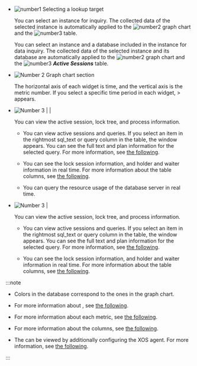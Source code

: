 - ![number1](/img/number-01.png) Selecting a lookup target

  <InDoc product='cubrid'>

  You can select an instance for inquiry. The collected data of the selected instance is automatically applied to the ![number2](/img/number-02.png) graph chart and the ![number3](/img/number-03.png) <Cmdname sid="active_sessions" className="uitext" /> table.

  </InDoc>

  <InDoc product='oracle-v1,mssql,mssql-v1,tibero'>

  You can select an instance and a database included in the instance for data inquiry. The collected data of the selected instance and its database are automatically applied to the ![number2](/img/number-02.png) graph chart and the ![number3](/img/number-03.png) **_Active Sessions_** table.

  </InDoc>

- ![Number 2](/img/number-02.png) Graph chart section

  The horizontal axis of each widget is time, and the vertical axis is the metric number. If you select a specific time period in each widget, <Cmdname sid="side_analysis" className="uitext" /> &gt; <Cmdname sid="side_dbTrend" className="uitext" /> appears.

<Xclude product="mssql,mssql-v1">

- ![Number 3](/img/number-03.png) <Cmdname sid="active_sessions" className="uitext" /> | <Cmdname sid="lock_tree" className="uitext" /> | <Cmdname sid="process_info" className="uitext" />

  You can view the active session, lock tree, and process information.

  - <Cmdname sid="active_sessions" className="uitext" />

    You can view active sessions and queries. If you select an item in the rightmost <UI> sql_text </UI> or <UI>query</UI> column in the table, the <Cmdname sid="TTL06224" className="uitext" /> window appears. You can see the full text and plan information for the selected query. For more information, see [the following](#query-details).

  - <Cmdname sid="lock_tree" className="uitext" />

    You can see the lock session information, and holder and waiter information in real time. For more information about the table columns, see [the following](#column-info).

  - <Cmdname sid="process_info" className="uitext" />

    You can query the resource usage of the database server in real time.

</Xclude>

<InDoc product="mssql,mssql-v1">

- ![Number 3](/img/number-03.png) <Cmdname sid="active_sessions" className="uitext" /> | <Cmdname sid="lock_tree" className="uitext" />

  You can view the active session, lock tree, and process information.

  - <Cmdname sid="active_sessions" className="uitext" />

    You can view active sessions and queries. If you select an item in the rightmost <UI> sql_text </UI> or <UI>query</UI> column in the table, the <Cmdname sid="TTL06224" className="uitext" /> window appears. You can see the full text and plan information for the selected query. For more information, see [the following](#query-details).

  - <Cmdname sid="lock_tree" className="uitext" />

    You can see the lock session information, and holder and waiter information in real time. For more information about the table columns, see [the following](#column-info).

</InDoc>

:::note

- Colors in the database correspond to the ones in the graph chart.

- For more information about <Cmdname sid="side_dbTrend" className="uitext" />, see [the following](analysis-count-trend).

- For more information about each metric, see [the following](metrics-data-list). 

- For more information about the columns, see [the following](#column-info).

<Xclude product="mssql,mssql-v1">

- The <Cmdname sid="process_info" className="uitext" /> can be viewed by additionally configuring the XOS agent. For more information, see [the following](install-agent#apply-xos-agent).

</Xclude>

:::
